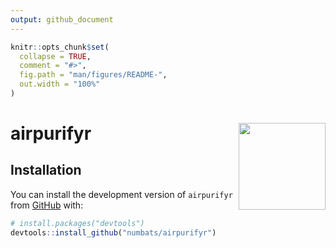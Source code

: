```yaml
---
output: github_document
---
```


<!-- README.md is generated from README.Rmd. Please edit that file -->

```r
knitr::opts_chunk$set(
  collapse = TRUE,
  comment = "#>",
  fig.path = "man/figures/README-",
  out.width = "100%"
)
```

# airpurifyr <img src="man/figures/logo.png" align="right" height="139" alt="" />

## Installation

You can install the development version of `airpurifyr` from [GitHub](https://github.com/) with:

``` r
# install.packages("devtools")
devtools::install_github("numbats/airpurifyr")
```


